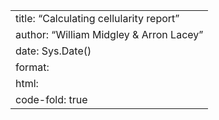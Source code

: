 ---
title: "Calculating cellularity report"
author: "William Midgley & Arron Lacey"
date: Sys.Date()
format: 
  html:
    code-fold: true
---